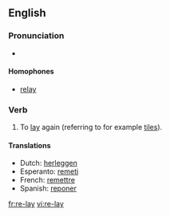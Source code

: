 {{see|relay}}
==English==

===Pronunciation===
* {{IPA|/'ɻileɪ/}}

====Homophones====
* [[relay]]

===Verb===
{{en-verb|re-lays|re-laying|re-laid|re-laid}}

# To [[lay]] again (referring to for example [[tile]]s).

====Translations====
* Dutch: [[herleggen]]
* Esperanto: [[remeti]]
* French: [[remettre]]
* Spanish: [[reponer]]

[[fr:re-lay]]
[[vi:re-lay]]